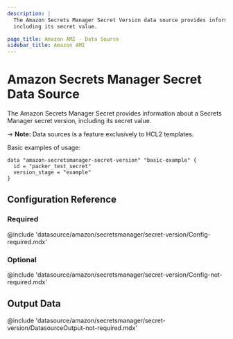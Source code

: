 ```yaml
---
description: |
  The Amazon Secrets Manager Secret Version data source provides information about a Secrets Manager secret version,
  including its secret value.

page_title: Amazon AMI - Data Source
sidebar_title: Amazon AMI
---
```


# Amazon Secrets Manager Secret Data Source

The Amazon Secrets Manager Secret provides information about a Secrets Manager secret version,
including its secret value.

-> **Note:** Data sources is a feature exclusively to HCL2 templates.

Basic examples of usage:

```hcl
data "amazon-secretsmanager-secret-version" "basic-example" {
  id = "packer_test_secret"
  version_stage = "example"
}
```

## Configuration Reference

### Required

@include 'datasource/amazon/secretsmanager/secret-version/Config-required.mdx'

### Optional

@include 'datasource/amazon/secretsmanager/secret-version/Config-not-required.mdx'

## Output Data

@include 'datasource/amazon/secretsmanager/secret-version/DatasourceOutput-not-required.mdx'
